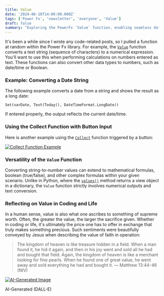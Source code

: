 ```yaml
---
title: Value
date: '2024-06-18T14:00:00.000Z'
tags: ['Power Fx', 'newsletter', 'everyone', 'Value']
draft: false
summary: "Exploring the PowerFx `Value` function, enabling seamless data manipulation."
---
```


It's been a while since I wrote any code-related posts, so I pulled a function at random within the Power Fx library. For example, the [`Value`](https://learn.microsoft.com/en-us/power-platform/power-fx/reference/function-value) function converts a text string (sequence of characters) to a numerical expression. You'll want to use this when performing calculations on numbers entered as text. These functions can also convert other data types to numbers, such as date/time or Boolean.

### Example: Converting a Date String

The following example converts a date from a string and shows the result as a long date:

```powerfx
Set(varDate, Text(Today(), DateTimeFormat.LongDate))
```

If entered properly, the output reflects the current date/time.

### Using the Collect Function with Button Input

Here is another example using the [`Collect`](https://www.wildfx.io/i/144004760/bonus-collect) function triggered by a button:

<div style={{ textAlign: 'center', display: 'flex', flexDirection: 'column', alignItems: 'center' }}>
  <a href="https://substackcdn.com/image/fetch/f_auto,q_auto:good,fl_progressive:steep/https%3A%2F%2Fsubstack-post-media.s3.amazonaws.com%2Fpublic%2Fimages%2F44cc25ba-40b8-4a80-994b-7eeead860b58_800x361.gif">
    <img src="https://substack-post-media.s3.amazonaws.com/public/images/44cc25ba-40b8-4a80-994b-7eeead860b58_800x361.gif" alt="Collect Function Example" style={{ maxWidth: '100%' }} />
  </a>
</div>

### Versatility of the `Value` Function

Converting string-to-number values can extend to mathematical formulas, boolean (true/false), and other complex formulas within your given scenario. Unlike in Python, where the [`values()`](https://www.w3schools.com/python/ref_dictionary_values.asp) method returns a view object in a dictionary, the `Value` function strictly involves numerical outputs and text conversion.

### Reflecting on Value in Coding and Life

In a human sense, value is also what one ascribes to something of supreme worth. Often, the greater the value, the larger the sacrifice given. Whether in coding or life, it's ultimately the price one has to offer in exchange that truly makes something precious. Such sentiments were beautifully conveyed by Jesus when describing the value of faith in operation:

> The kingdom of heaven is like treasure hidden in a field. When a man found it, he hid it again, and then in his joy went and sold all he had and bought that field. Again, the kingdom of heaven is like a merchant looking for fine pearls. When he found one of great value, he went away and sold everything he had and bought it. — Matthew 13:44-46 (NIV)

<div style={{ textAlign: 'center', display: 'flex', flexDirection: 'column', alignItems: 'center' }}>
  <a href="https://substackcdn.com/image/fetch/f_auto,q_auto:good,fl_progressive:steep/https%3A%2F%2Fsubstack-post-media.s3.amazonaws.com%2Fpublic%2Fimages%2F72a1c42a-a723-424e-a6b4-2169e8a7dde8_1792x1024.png">
    <img src="https://substack-post-media.s3.amazonaws.com/public/images/72a1c42a-a723-424e-a6b4-2169e8a7dde8_1792x1024.png" alt="AI-Generated Image" style={{ maxWidth: '100%' }} />
  </a>
  <p>AI-Generated (DALL-E)</p>
</div>
